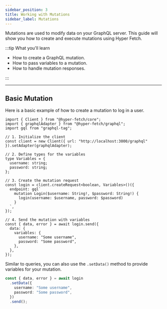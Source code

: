 ```yaml
---
sidebar_position: 3
title: Working with Mutations
sidebar_label: Mutations
---
```


Mutations are used to modify data on your GraphQL server. This guide will show you how to create and execute mutations
using Hyper Fetch.

:::tip What you'll learn

- How to create a GraphQL mutation.
- How to pass variables to a mutation.
- How to handle mutation responses.

:::

---

## Basic Mutation

Here is a basic example of how to create a mutation to log in a user.

```tsx
import { Client } from "@hyper-fetch/core";
import { graphqlAdapter } from "@hyper-fetch/graphql";
import gql from "graphql-tag";

// 1. Initialize the client
const client = new Client({ url: "http://localhost:3000/graphql" }).setAdapter(graphqlAdapter);

// 2. Define types for the variables
type Variables = {
  username: string;
  password: string;
};

// 3. Create the mutation request
const login = client.createRequest<boolean, Variables>()({
  endpoint: gql`
    mutation Login($username: String!, $password: String!) {
      login(username: $username, password: $password)
    }
  `,
});

// 4. Send the mutation with variables
const { data, error } = await login.send({
  data: {
    variables: {
      username: "Some username",
      password: "Some password",
    },
  },
});
```

Similar to queries, you can also use the `.setData()` method to provide variables for your mutation.

```ts
const { data, error } = await login
  .setData({
    username: "Some username",
    password: "Some password",
  })
  .send();
```
